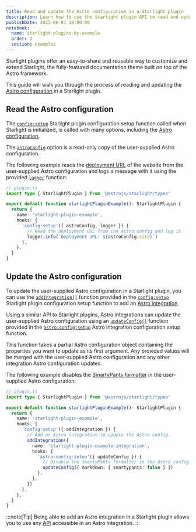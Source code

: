 ```yaml
---
title: Read and update the Astro configuration in a Starlight plugin
description: Learn how to use the Starlight plugin API to read and update the Astro configuration.
publishDate: 2025-06-01 18:00:00
notebook:
  name: starlight-plugins-by-example
  order: 2
  section: examples
---
```


Starlight plugins offer an easy-to-share and reusable way to customize and extend Starlight, the fully-featured documentation theme built on top of the Astro framework.

This guide will walk you through the process of reading and updating the [Astro configuration](https://docs.astro.build/en/reference/configuration-reference/) in a Starlight plugin.


<Prerequisites />

## Read the Astro configuration

The [`config:setup`](https://starlight.astro.build/reference/plugins/#configsetup) Starlight plugin configuration setup function called when Starlight is initialized, is called with many options, including the [Astro configuration](https://docs.astro.build/en/reference/configuration-reference/).

The [`astroConfig`](https://starlight.astro.build/reference/plugins/#astroconfig) option is a read-only copy of the user-supplied Astro configuration.

The following example reads the [deployment URL](https://docs.astro.build/en/reference/configuration-reference/#site) of the website from the user-supplied Astro configuration and logs a message with it using the provided [`logger`](https://starlight.astro.build/reference/plugins/#logger) function:

```ts /(astroConfig),/ {10}
// plugin.ts
import type { StarlightPlugin } from '@astrojs/starlight/types'

export default function starlightPluginExample(): StarlightPlugin {
  return {
    name: 'starlight-plugin-example',
    hooks: {
      'config:setup'({ astroConfig, logger }) {
        // Read the deployment URL from the Astro config and log it.
        logger.info(`Deployment URL: ${astroConfig.site}`)
      },
    },
  }
}
```

## Update the Astro configuration

To update the user-supplied Astro configuration in a Starlight plugin, you can use the [`addIntegration()`](https://starlight.astro.build/reference/plugins/#addintegration) function provided in the [`config:setup`](https://starlight.astro.build/reference/plugins/#configsetup) Starlight plugin configuration setup function to add an [Astro integration](https://docs.astro.build/en/reference/integrations-reference/).

Using a similar API to Starlight plugins, Astro integrations can update the user-supplied Astro configuration using an [`updateConfig()`](https://docs.astro.build/en/reference/integrations-reference/#updateconfig-option) function provided in the [`astro:config:setup`](https://starlight.astro.build/reference/plugins/#configsetup) Astro integration configuration setup function.

This function takes a partial Astro configuration object containing the properties you want to update as its first argument.
Any provided values will be merged with the user-supplied Astro configuration and any other integration Astro configuration updates.

The following example disables the [SmartyPants formatter](https://docs.astro.build/en/reference/configuration-reference/#markdownsmartypants) in the user-supplied Astro configuration:

```ts / (addIntegration) / / (updateConfig) / {10-18}
// plugin.ts
import type { StarlightPlugin } from '@astrojs/starlight/types'

export default function starlightPluginExample(): StarlightPlugin {
  return {
    name: 'starlight-plugin-example',
    hooks: {
      'config:setup'({ addIntegration }) {
        // Add an Astro integration to update the Astro config.
        addIntegration({
          name: 'starlight-plugin-example-integration',
          hooks: {
            'astro:config:setup'({ updateConfig }) {
              // Disable the SmartyPants formatter in the Astro config.
              updateConfig({ markdown: { smartypants: false } })
            },
          },
        })
      },
    },
  }
}
```

:::note[Tip]
Being able to add an Astro integration in a Starlight plugin allows you to use any [API](https://docs.astro.build/en/reference/integrations-reference/) accessible in an Astro integration.
:::


<Outro />
